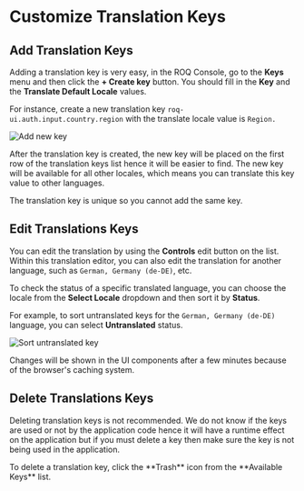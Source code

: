 
# Customize Translation Keys

## Add Translation Keys

Adding a translation key is very easy, in the ROQ Console, go to the **Keys** menu and then click the **+ Create key** button. You should fill in the **Key** and the **Translate Default Locale** values.

For instance, create a new translation key `roq-ui.auth.input.country.region` with the translate locale value is `Region.`

![Add new key](/add-new-key.png)

After the translation key is created, the new key will be placed on the first row of the translation keys list hence it will be easier to find. The new key will be available for all other locales, which means you can translate this key value to other languages.

<Callout type="warning">
The translation key is unique so you cannot add the same key.
</Callout>

## Edit Translations Keys

You can edit the translation by using the **Controls** edit button on the list. Within this translation editor, you can also edit the translation for another language, such as `German, Germany (de-DE)`, etc.

To check the status of a specific translated language, you can choose the locale from the **Select Locale** dropdown and then sort it by **Status**. 

For example, to sort untranslated keys for the `German, Germany (de-DE)` language, you can select **Untranslated** status.

![Sort untranslated key](/sort-untranslated-key.png)

Changes will be shown in the UI components after a few minutes because of the browser's caching system.

## Delete Translations Keys

Deleting translation keys is not recommended. We do not know if the keys are used or not by the application code hence it will have a runtime effect on the application but if you must delete a key then make sure the key is not being used in the application.

<Callout type="warning">
To delete a translation key, click the **Trash** icon from the **Available Keys** list.
</Callout>

